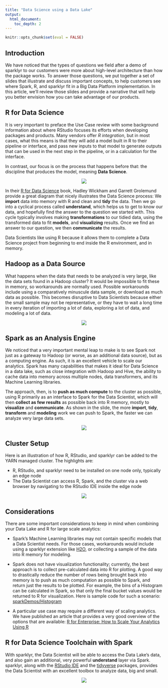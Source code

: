 ```yaml
---
title: "Data Science using a Data Lake"
output: 
  html_document:
    toc_depth: 2
---
```


```r
knitr::opts_chunk$set(eval = FALSE)
```

## Introduction

We have noticed that the types of questions we field after a demo of sparklyr to our customers were more about high-level architecture than how the package works.  To answer those questions, we put together a set of slides that illustrate and discuss important concepts, to help customers see where Spark, R, and sparklyr fit in a Big Data Platform implementation.  In this article, we'll review those slides and provide a narrative that will help you better envision how you can take advantage of our products.


## R for Data Science

It is very important to preface the Use Case review with some background information about where RStudio focuses its efforts when developing packages and products.  Many vendors offer *R integration*, but in most cases, what this means is that they will add a model built in R to their pipeline or interface, and pass new inputs to that model to generate outputs that can be used in the next step in the pipeline, or in a calculation for the interface.

In contrast, our focus is on the process that happens before that: the discipline that produces the model, meaning **Data Science**.

<center><p><img src="images/slide-1.png" align='center'/></p></center>


In their [R for Data Science](http://r4ds.had.co.nz/) book, Hadley Wickham and Garrett Grolemund provide a great diagram that nicely illustrates the Data Science process: We **import** data into memory with R and clean and **tidy** the data.  Then we go into a cyclical process called **understand**, which helps us to get to know our data, and hopefully find the answer to the question we started with.  This cycle typically involves making **transformations** to our tidied data, using the transformed data to fit **models**, and **visualizing** results. Once we find an answer to our question, we then **communicate** the results.

Data Scientists like using R because it allows them to complete a Data Science project from beginning to end inside the R environment, and in memory.  


## Hadoop as a Data Source

What happens when the data that needs to be analyzed is very large, like the data sets found in a Hadoop cluster?  It would be impossible to fit these in memory, so workarounds are normally used.  Possible workarounds include using a comparatively minuscule data sample, or download as much data as possible.  This becomes disruptive to Data Scientists because either the small sample may not be representative, or they have to wait a long time in every iteration of importing a lot of data, exploring a lot of data, and modeling a lot of data.  

<center><p><img src="images/slide-2.png" align='center'/></p></center>

## Spark as an Analysis Engine

We noticed that a very important mental leap to make is to see Spark not just as a gateway to Hadoop (or worse, as an additional data source), but as a computing engine.  As such, it is an excellent vehicle to scale our analytics.  Spark has many capabilities that makes it ideal for Data Science in a data lake, such as close integration with Hadoop and Hive, the ability to cache data into memory across multiple nodes, data transformers, and its Machine Learning libraries.  

The approach, then, is to **push as much compute** to the cluster as possible, using R primarily as an interface to Spark for the Data Scientist, which will then **collect as few results** as possible back into R memory, mostly to **visualize** and **communicate**.  As shown in the slide, the more **import**, **tidy**, **transform** and **modeling** work we can push to Spark, the faster we can analyze very large data sets.

<center><p><img src="images/slide-3.png" align='center'/></p></center>

## Cluster Setup

Here is an illustration of how R, RStudio, and sparklyr can be added to the YARN managed cluster.  The highlights are:

- R, RStudio, and sparklyr need to be installed on one node only, typically an edge node
- The Data Scientist can access R, Spark, and the cluster via a web browser by navigating to the RStudio IDE inside the edge node

<center><p><img src="images/slide-4.png" align='center'/></p></center>

## Considerations 

There are some important considerations to keep in mind when combining your Data Lake and R for large scale analytics:

- Spark's Machine Learning libraries may not contain specific models that a Data Scientist needs. For those cases, workarounds would include using a sparklyr extension like [H2O](https://github.com/h2oai/rsparkling), or collecting a sample of the data into R memory for modeling.

- Spark does not have visualization functionality; currently, the best approach is to collect pre-calculated data into R for plotting.  A good way to drastically reduce the number of rows being brought back into memory is to push as much computation as possible to Spark, and return just the results to be plotted.  For example, the bins of a Histogram can be calculated in Spark, so that only the final bucket values would be returned to R for visualization.  Here is sample code for such a scenario: [sparkDemos/Histogram](https://github.com/rstudio/sparkDemos/blob/master/prod/presentations/cloudera/sqlvis_histogram.R)

- A particular use case may require a different way of scaling analytics.  We have published an article that provides a very good overview of the options that are available: [R for Enterprise: How to Scale Your Analytics Using R](https://www.rstudio.com/rviews/2016/12/21/r-for-enterprise-how-to-scale-your-analytics-using-r/)

## R for Data Science Toolchain with Spark

With sparklyr, the Data Scientist will be able to access the Data Lake's data, and also gain an additional, very powerful **understand** layer via Spark.  sparklyr, along with the [RStudio IDE](https://www.rstudio.com/products/rstudio/) and the [tidyverse](http://tidyverse.org/) packages, provides the Data Scientist with an excellent toolbox to analyze data, big and small.

<center><p><img src="images/slide-5.png" align='center'/></p></center>